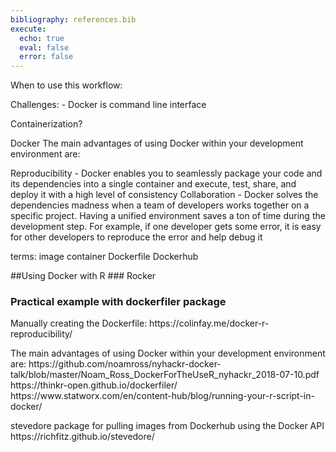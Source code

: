 ```yaml
---
bibliography: references.bib
execute:
  echo: true
  eval: false
  error: false
---
```


<!-- Web content -->

When to use this workflow: 

Challenges:
-   Docker is command line interface

Containerization?

Docker
The main advantages of using Docker within your development environment are:

Reproducibility - Docker enables you to seamlessly package your code and its dependencies into a single container and execute, test, share, and deploy it with a high level of consistency
Collaboration - Docker solves the dependencies madness when a team of developers works together on a specific project. Having a unified environment saves a ton of time during the development step. For example, if one developer gets some error, it is easy for other developers to reproduce the error and help debug it

terms:
image
container
Dockerfile
Dockerhub


##Using Docker with R
### Rocker

### Practical example with dockerfiler package

Manually creating the Dockerfile: https://colinfay.me/docker-r-reproducibility/

The main advantages of using Docker within your development environment are:
https://github.com/noamross/nyhackr-docker-talk/blob/master/Noam_Ross_DockerForTheUseR_nyhackr_2018-07-10.pdf
https://thinkr-open.github.io/dockerfiler/
https://www.statworx.com/en/content-hub/blog/running-your-r-script-in-docker/

stevedore package for pulling images from Dockerhub using the Docker API
https://richfitz.github.io/stevedore/

